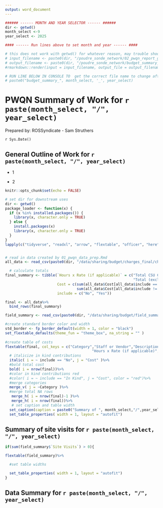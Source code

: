 ```yaml
---
output: word_document
---
```


```r
###### ------ MONTH AND YEAR SELECTOR ------ ######
dir <- getwd()
month_select <-9
year_select <- 2025

#### ------ Run lines above to set month and year ------ ####

# this does not work with getwd() for whatever reason, may trouble shoot later
# input_filename <- paste0(dir, "/poudre_sonde_network/02_pwqn_report_gen.Rmd")
# output_filename <- paste0(dir, "/poudre_sonde_network/budget_summary_", month_select, '_', year_select, '.docx' )
#rmarkdown::render(input = input_filename, output_file = output_filename)

# RUN LINE BELOW IN CONSOLE TO  get the correct file name to change after knitting
# paste0("budget_summary_", month_select, '_', year_select)


```

# PWQN Summary of Work for `r paste(month_select, "/", year_select)`

Prepared by: ROSSyndicate - Sam Struthers

`r Sys.Date()`

## General Outline of Work for `r paste(month_select, "/", year_select)`

-   1

-   2

```r
knitr::opts_chunk$set(echo = FALSE)

# set dir for downstream uses
dir <- getwd()
package_loader <- function(x) {
  if (x %in% installed.packages()) {
    library(x, character.only = TRUE)
  } else {
    install.packages(x)
    library(x, character.only = TRUE)
  }
}
lapply(c("tidyverse", "readxl", "arrow", "flextable", "officer", "here"), package_loader)


# read in data created by 01_pwqn_data_prep.Rmd
all_data <- read_csv(paste0(dir, "/data/sharing/budget/charges_final/charges_final_", month_select, "_", year_select,  ".csv"), show_col_types = FALSE)

  # calculate totals
final_summary <- tibble(`Hours x Rate (if applicable)` = c("Total CSU Contribution: ",
                                                           "Total (excluding CSU cont.)"), 
                        Cost = c(sum(all_data$Cost[all_data$include == "No"]),
                                 sum(all_data$Cost[all_data$include != "No"])), 
                        include = c("No", "Yes"))

final <- all_data%>%
  bind_rows(final_summary)

field_summary <- read_csv(paste0(dir, "/data/sharing/budget/field_summary/field_summary_",month_select, "_", year_select,".csv"), show_col_types = FALSE)


```

```r
 

#create standard border color and width
std_border <- fp_border_default(width = 1, color = "black")
set_flextable_defaults(theme_fun = "theme_box", na_string = "" )
  
#create table of costs 
flextable(final, col_keys = c("Category","Staff or Vendor","Description",
                                        "Hours x Rate (if applicable)",  "Cost"))%>%
  # italicize in kind contributions
  italic( i = ~ include == "No", j = "Cost" )%>%
  #bold total cost
  bold( i = nrow(final))%>%
  #color in kind contributions red
  #color( i = ~ include == "In Kind", j = "Cost", color = "red")%>%
  #merge categories 
  merge_v( j = ~Category )%>%
  #merge total NA rows
   merge_h( i = nrow(final)-1 )%>%
   merge_h( i = nrow(final))%>%
   # set caption and table width
  set_caption(caption = paste0("Summary of ", month_select,"/",year_select, " PWQN costs. Italics denote contributions from CSU"))%>%
  set_table_properties( width = 1, layout = "autofit")

```

## Summary of site visits for `r paste(month_select, "/", year_select)`

```r

if(sum(field_summary$`Site Visits`) > 0){

flextable(field_summary)%>%

  #set table widths

  set_table_properties( width = 1, layout = "autofit")  
}


```

## Data Summary for `r paste(month_select, "/", year_select)`

